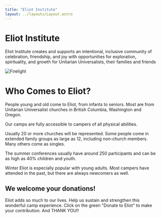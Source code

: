 ```yaml
---
title: "Eliot Institute"
layout: ../layouts/Layout.astro
---
```



# Eliot Institute

Eliot Institute creates and supports an intentional, inclusive community of celebration, 
friendship, and joy with opportunities for exploration, spirituality, and growth for 
Unitarian Universalists, their families and friends 

<img 
    src={firelight.src} 
    alt="Firelight" />

# Who Comes to Eliot?

People young and old come to Eliot, from infants to seniors. Most are from Unitarian 
Universalist churches in British Columbia, Washington and Oregon.

Our camps are fully accessible to campers of all physical abilities.

Usually 20 or more churches will be represented. Some people come in extended 
family groups as large as 12, including non-church members. Many others come as singles. 

The summer conferences usually have around 250 participants and can be as high as 40% children and youth. 

Winter Eliot is especially popular with young adults. Most campers have attended in the past, 
but there are always newcomers as well.

## We welcome your donations!

Eliot adds so much to our lives. Help us sustain and strengthen this wonderful 
camp experience. Click on the green "Donate to Eliot" to make your contribution. And THANK YOU!!
